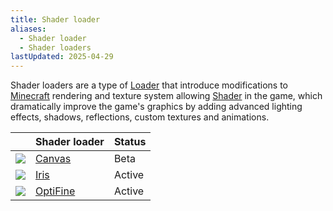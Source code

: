 ```yaml
---
title: Shader loader
aliases:
  - Shader loader
  - Shader loaders
lastUpdated: 2025-04-29
---
```


Shader loaders are a type of [Loader](/loader) that introduce modifications to [Minecraft](/minecraft) rendering and texture system allowing [Shader](/shader) in the game, which dramatically improve the game's graphics by adding advanced lighting effects, shadows, reflections, custom textures and animations.

|                            | Shader loader         | Status |
| -------------------------- | --------------------- | ------ |
| ![](~/assets/canvas.svg)   | [Canvas](/canvas)     | Beta   |
| ![](~/assets/iris.svg)     | [Iris](/iris)         | Active |
| ![](~/assets/optifine.svg) | [OptiFine](/optifine) | Active |
